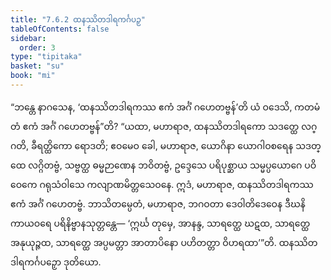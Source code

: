 ```yaml
---
title: "7.6.2 ထနဿိတဒါရကင်္ဂပဉှ"
tableOfContents: false
sidebar:
  order: 3
type: "tipitaka"
basket: "su"
book: "mi"
---
```



<DynamicBreadcrumb />

<Division number="276" book="mi">

<Paragraph number="1938" book="mi">
“ဘန္တေ နာဂသေန, ‘ထနဿိတဒါရကဿ ဧကံ အင်္ဂံ ဂဟေတဗ္ဗန်’တိ ယံ ဝဒေသိ, ကတမံ တံ ဧကံ အင်္ဂံ ဂဟေတဗ္ဗန်”တိ? “ယထာ, မဟာရာဇ, ထနဿိတဒါရကော သဒတ္ထေ လဂ္ဂတိ, ခီရတ္ထိကော ရောဒတိ; ဧဝမေဝ ခေါ, မဟာရာဇ, ယောဂိနာ ယောဂါဝစရေန သဒတ္ထေ လဂ္ဂိတဗ္ဗံ, သဗ္ဗတ္ထ ဓမ္မဉာဏေန ဘဝိတဗ္ဗံ, ဥဒ္ဒေသေ ပရိပုစ္ဆာယ သမ္မပ္ပယောဂေ ပဝိဝေကေ ဂရုသံဝါသေ ကလျာဏမိတ္တသေဝနေ. ဣဒံ, မဟာရာဇ, ထနဿိတဒါရကဿ ဧကံ အင်္ဂံ ဂဟေတဗ္ဗံ. ဘာသိတမ္ပေတံ, မဟာရာဇ, ဘဂဝတာ ဒေဝါတိဒေဝေန ဒီဃနိကာယဝရေ ပရိနိဗ္ဗာနသုတ္တန္တေ—
</Paragraph>

<Paragraph number="1939" book="mi">
‘ဣင်္ဃ တုမှေ, အာနန္ဒ, သာရတ္ထေ ဃဋထ, သာရတ္ထေ အနုယုဉ္ဇထ, သာရတ္ထေ အပ္ပမတ္တာ အာတာပိနော ပဟိတတ္တာ ဝိဟရထာ’”တိ.

</Paragraph>
</Division>

<Paragraph number="1940" type="center" book="mi">
ထနဿိတဒါရကင်္ဂပဉှော ဒုတိယော.
</Paragraph>